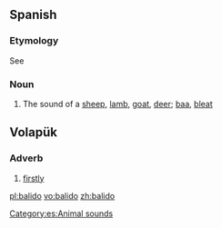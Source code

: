 ==Spanish==
===Etymology=== 
See {{term|balar|lang=es}} 
===Noun===
{{es-noun|m|balidos}}
# The sound of a [[sheep]], [[lamb]], [[goat]], [[deer]]; [[baa]], [[bleat]]
[[Category:es:Animal sounds]]

==Volapük==

===Adverb===
{{head|vo|adverb}}

# [[firstly]]

[[pl:balido]]
[[vo:balido]]
[[zh:balido]]